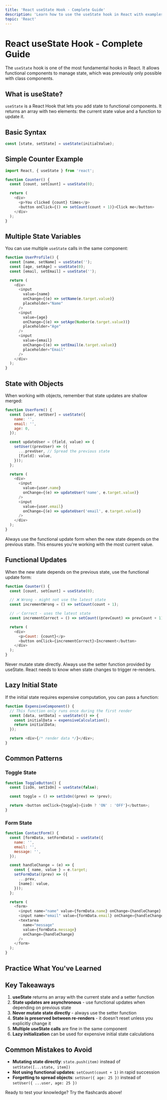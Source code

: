```yaml
---
title: 'React useState Hook - Complete Guide'
description: 'Learn how to use the useState hook in React with examples and practice flashcards'
topic: 'React'
---
```


# React useState Hook - Complete Guide

The `useState` hook is one of the most fundamental hooks in React. It allows functional components to manage state, which was previously only possible with class components.

## What is useState?

`useState` is a React Hook that lets you add state to functional components. It returns an array with two elements: the current state value and a function to update it.

## Basic Syntax

```javascript
const [state, setState] = useState(initialValue);
```

## Simple Counter Example

```javascript
import React, { useState } from 'react';

function Counter() {
  const [count, setCount] = useState(0);

  return (
    <div>
      <p>You clicked {count} times</p>
      <button onClick={() => setCount(count + 1)}>Click me</button>
    </div>
  );
}
```

## Multiple State Variables

You can use multiple `useState` calls in the same component:

```javascript
function UserProfile() {
  const [name, setName] = useState('');
  const [age, setAge] = useState(0);
  const [email, setEmail] = useState('');

  return (
    <div>
      <input
        value={name}
        onChange={(e) => setName(e.target.value)}
        placeholder="Name"
      />
      <input
        value={age}
        onChange={(e) => setAge(Number(e.target.value))}
        placeholder="Age"
      />
      <input
        value={email}
        onChange={(e) => setEmail(e.target.value)}
        placeholder="Email"
      />
    </div>
  );
}
```

## State with Objects

When working with objects, remember that state updates are shallow merged:

```javascript
function UserForm() {
  const [user, setUser] = useState({
    name: '',
    email: '',
    age: 0,
  });

  const updateUser = (field, value) => {
    setUser((prevUser) => ({
      ...prevUser, // Spread the previous state
      [field]: value,
    }));
  };

  return (
    <div>
      <input
        value={user.name}
        onChange={(e) => updateUser('name', e.target.value)}
      />
      <input
        value={user.email}
        onChange={(e) => updateUser('email', e.target.value)}
      />
    </div>
  );
}
```

<Tip>
  Always use the functional update form when the new state depends on the
  previous state. This ensures you're working with the most current value.
</Tip>

## Functional Updates

When the new state depends on the previous state, use the functional update form:

```javascript
function Counter() {
  const [count, setCount] = useState(0);

  // ❌ Wrong - might not use the latest state
  const incrementWrong = () => setCount(count + 1);

  // ✅ Correct - uses the latest state
  const incrementCorrect = () => setCount((prevCount) => prevCount + 1);

  return (
    <div>
      <p>Count: {count}</p>
      <button onClick={incrementCorrect}>Increment</button>
    </div>
  );
}
```

<Warning>
  Never mutate state directly. Always use the setter function provided by
  useState. React needs to know when state changes to trigger re-renders.
</Warning>

## Lazy Initial State

If the initial state requires expensive computation, you can pass a function:

```javascript
function ExpensiveComponent() {
  // This function only runs once during the first render
  const [data, setData] = useState(() => {
    const initialData = expensiveCalculation();
    return initialData;
  });

  return <div>{/* render data */}</div>;
}
```

## Common Patterns

### Toggle State

```javascript
function ToggleButton() {
  const [isOn, setIsOn] = useState(false);

  const toggle = () => setIsOn((prev) => !prev);

  return <button onClick={toggle}>{isOn ? 'ON' : 'OFF'}</button>;
}
```

### Form State

```javascript
function ContactForm() {
  const [formData, setFormData] = useState({
    name: '',
    email: '',
    message: '',
  });

  const handleChange = (e) => {
    const { name, value } = e.target;
    setFormData((prev) => ({
      ...prev,
      [name]: value,
    }));
  };

  return (
    <form>
      <input name="name" value={formData.name} onChange={handleChange} />
      <input name="email" value={formData.email} onChange={handleChange} />
      <textarea
        name="message"
        value={formData.message}
        onChange={handleChange}
      />
    </form>
  );
}
```

## Practice What You've Learned

<FlashcardPractice topic="React" title="React useState" />

## Key Takeaways

1. **useState** returns an array with the current state and a setter function
2. **State updates are asynchronous** - use functional updates when depending on previous state
3. **Never mutate state directly** - always use the setter function
4. **State is preserved between re-renders** - it doesn't reset unless you explicitly change it
5. **Multiple useState calls** are fine in the same component
6. **Lazy initialization** can be used for expensive initial state calculations

## Common Mistakes to Avoid

- **Mutating state directly**: `state.push(item)` instead of `setState([...state, item])`
- **Not using functional updates**: `setCount(count + 1)` in rapid succession
- **Forgetting to spread objects**: `setUser({ age: 25 })` instead of `setUser({ ...user, age: 25 })`

Ready to test your knowledge? Try the flashcards above!

